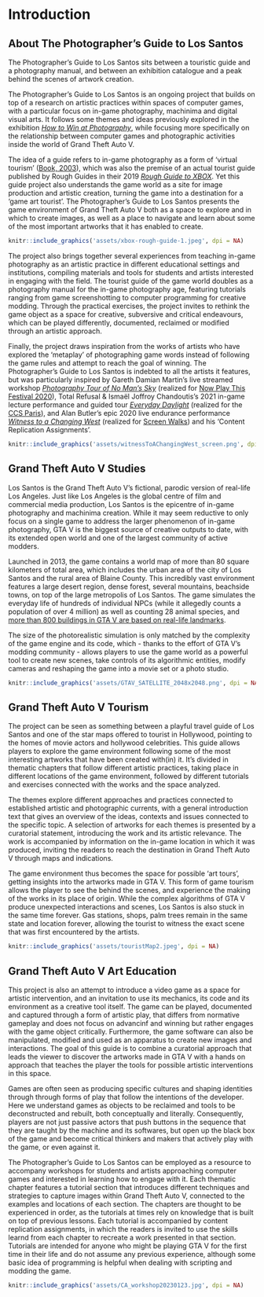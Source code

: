 # Introduction

## About The Photographer's Guide to Los Santos {-}
The Photographer's Guide to Los Santos sits between a touristic guide and a photography manual, and between an exhibition catalogue and a peak behind the scenes of artwork creation.

The Photographer's Guide to Los Santos is an ongoing project that builds on top of a research on artistic practices within spaces of computer games, with a particular focus on in-game photography, machinima and digital visual arts. It follows some themes and ideas previously explored in the exhibition [_How to Win at Photography_](https://www.howtowinat.photography/), while focusing more specifically on the relationship between computer games and photographic activities inside the world of Grand Theft Auto V.

The idea of a guide refers to in-game photography as a form of 'virtual tourism' ([Book, 2003](https://papers.ssrn.com/sol3/papers.cfm?abstract_id=538182)), which was also the premise of an actual tourist guide published by Rough Guides in their 2019 [_Rough Guide to XBOX_](https://www.roughguides.com/articles/introduction-to-the-rough-guide-to-xbox/). Yet this guide project also understands the game world as a site for image production and artistic creation, turning the game into a destination for a 'game art tourist'. The Photographer's Guide to Los Santos presents the game environment of Grand Theft Auto V both as a space to explore and in which to create images, as well as a place to navigate and learn about some of the most important artworks that it has enabled to create. 

```r
knitr::include_graphics('assets/xbox-rough-guide-1.jpeg', dpi = NA)
```

The project also brings together several experiences from teaching in-game photography as an artistic practice in different educational settings and institutions, compiling materials and tools for students and artists interested in engaging with the field. The tourist guide of the game world doubles as a photography manual for the in-game photography age, featuring tutorials ranging from game screenshotting to computer programming for creative modding. Through the practical exercises, the project invites to rethink the game object as a space for creative, subversive and critical endeavours, which can be played differently, documented, reclaimed or modified through an artistic approach. 

Finally, the project draws inspiration from the works of artists who have explored the 'metaplay' of photographing game words instead of following the game rules and attempt to reach the goal of winning. The Photographer's Guide to Los Santos is indebted to all the artists it features, but was particularly inspired by Gareth Damian Martin's live streamed workshop [_Photography Tour of No Man’s Sky_](https://www.twitch.tv/videos/591840067) (realized for [Now Play This Festival 2020](https://www.somersethouse.org.uk/whats-on/now-play-this-2020)), Total Refusal & Ismaël Joffroy Chandoutis's 2021 in-game lecture performance and guided tour [_Everyday Daylight_](https://vimeo.com/506064357) (realized for the [CCS Paris](https://ccsparis.com/en/events/total-refusal-digital-disarmament-movement-a-la-gaite-lyrique/)), and Alan Butler's epic 2020 live endurance performance [_Witness to a Changing West_](https://www.youtube.com/watch?v=R4Q2G6tOQ_Q) (realized for [Screen Walks](https://screenwalks.com/)) and his 'Content Replication Assignments'. 

```r
knitr::include_graphics('assets/witnessToAChangingWest_screen.png', dpi = NA)
```


## Grand Theft Auto V Studies {-}
Los Santos is the Grand Theft Auto V's fictional, parodic version of real-life Los Angeles. Just like Los Angeles is the global centre of film and commercial media production, Los Santos is the epicentre of in-game photography and machinima creation. While it may seem reductive to only focus on a single game to address the larger phenomenon of in-game photography, GTA V is the biggest source of creative outputs to date, with its extended open world and one of the largest community of active modders. 

Launched in 2013, the game contains a world map of more than 80 square kilometers of total area, which includes the urban area of the city of Los Santos and the rural area of Blaine County. This incredibly vast environment features a large desert region, dense forest, several mountains, beachside towns, on top of the large metropolis of Los Santos. The game simulates the everyday life of hundreds of individual NPCs (while it allegedly counts a population of over 4 million) as well as counting 28 animal species, and [more than 800 buildings in GTA V are based on real-life landmarks](https://grandtheftdata.com/landmarks/#0,0,2,satellite). 

The size of the photorealistic simulation is only matched by the complexity of the game engine and its code, which - thanks to the effort of GTA V's modding community - allows players to use the game world as a powerful tool to create new scenes, take controls of its algorithmic entities, modify cameras and reshaping the game into a movie set or a photo studio.

```r
knitr::include_graphics('assets/GTAV_SATELLITE_2048x2048.png', dpi = NA)
```


## Grand Theft Auto V Tourism {-}
The project can be seen as something between a playful travel guide of Los Santos and one of the star maps offered to tourist in Hollywood, pointing to the homes of movie actors and hollywood celebrities. This guide allows players to explore the game environment following some of the most interesting artworks that have been created with(in) it. It's divided in thematic chapters that follow different artistic practices, taking place in different locations of the game environment, followed by different tutorials and exercises connected with the works and the space analyzed. 

The themes explore different approaches and practices connected to established artistic and photographic currents, with a general introduction text that gives an overview of the ideas, contexts and issues connected to the specific topic. A selection of artworks for each themes is presented by a curatorial statement, introducing the work and its artistic relevance. The work is accompanied by information on the in-game location in which it was produced, inviting the readers to reach the destination in Grand Theft Auto V through maps and indications. 

The game environment thus becomes the space for possible 'art tours', getting insights into the artworks made in GTA V. This form of game tourism allows the player to see the behind the scenes, and experience the making of the works in its place of origin. While the complex algorithms of GTA V produce unexpected interactions and scenes, Los Santos is also stuck in the same time forever. Gas stations, shops, palm trees remain in the same state and location forever, allowing the tourist to witness the exact scene that was first encountered by the artists.

```r
knitr::include_graphics('assets/touristMap2.jpeg', dpi = NA)
```


## Grand Theft Auto V Art Education {-}
This project is also an attempt to introduce a video game as a space for artistic intervention, and an invitation to use its mechanics, its code and its environment as a creative tool itself. The game can be played, documented and captured through a form of artistic play, that differs from normative gameplay and does not focus on advancinf and winning but rather engages with the game object critically. Furthermore, the game software can also be manipulated, modified and used as an apparatus to create new images and interactions. The goal of this guide is to combine a curatorial approach that leads the viewer to discover the artworks made in GTA V with a hands on approach that teaches the player the tools for possible artistic interventions in this space.

Games are often seen as producing specific cultures and shaping identities through through forms of play that follow the intentions of the developer. Here we understand games as objects to be reclaimed and tools to be deconstructed and rebuilt, both conceptually and literally. Consequently, players are not just passive actors that push buttons in the sequence that they are taught by the machine and its softwares, but open up the black box of the game and become critical thinkers and makers that actively play with the game, or even against it.

The Photographer's Guide to Los Santos can be employed as a resource to accompany workshops for students and artists approaching computer games and interested in learning how to engage with it. Each thematic chapter features a tutorial section that introduces different techniques and strategies to capture images within Grand Theft Auto V, connected to the examples and locations of each section. The chapters are thought to be experienced in order, as the tutorials at times rely on knowledge that is built on top of previous lessons. Each tutorial is accompanied by content replication assignments, in which the readers is invited to use the skills learnd from each chapter to recreate a work presented in that section. Tutorials are intended for anyone who might be playing GTA V for the first time in their life and do not assume any previous experience, although some basic idea of programming is helpful when dealing with scripting and modding the game. 


```r
knitr::include_graphics('assets/CA_workshop20230123.jpg', dpi = NA)
```